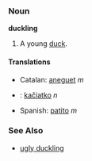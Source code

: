 ===Noun===

'''duckling'''

# A young [[duck]].

====Translations====
*Catalan: [[aneguet]] ''m''
*{{sk}}: [[kačiatko]] ''n''
*Spanish: [[patito]] ''m''

===See Also===
* [[ugly duckling]]